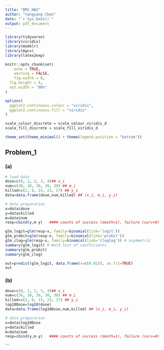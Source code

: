 ```yaml
---
title: "BM2_HW2"
author: "Yangyang Chen"
date: "`r Sys.Date()`"
output: pdf_document
---
```


```r
library(tidyverse)
library(viridis)
library(modelr)
library(mgcv)
library(latex2exp)

knitr::opts_chunk$set(
	echo = TRUE,
	warning = FALSE,
	fig.width = 8, 
  fig.height = 6,
  out.width = "90%"
)

options(
  ggplot2.continuous.colour = "viridis",
  ggplot2.continuous.fill = "viridis"
)

scale_colour_discrete = scale_colour_viridis_d
scale_fill_discrete = scale_fill_viridis_d

theme_set(theme_minimal() + theme(legend.position = "bottom"))
```

## Problem_1

### (a)
```r
# load data
dose=c(0, 1, 2, 3, 4)## x_i
num=c(30, 30, 30, 30, 30) ## m_i
killed=c(2, 8, 15, 23, 27) ## y_i
data=data.frame(dose,num,killed) ## (x_i, m_i, y_i)
```

```r
# data preparation
x=data$dose
y=data$killed
m=data$num
resp=cbind(y,m-y)   #### counts of success (death=1), failure (surv=0)
```

```r
glm_logit=glm(resp~x, family=binomial(link='logit'))
glm_probit=glm(resp~x, family=binomial(link='probit'))
glm_clog=glm(resp~x, family=binomial(link='cloglog')) # asymmetric
summary(glm_logit) # Wald test of coefficients
summary(glm_probit)
summary(glm_clog)
```

```r
out=predict(glm_logit, data.frame(x=c(0.01)), se.fit=TRUE)
out
```

### (b)
```r
dose=c(0, 1, 2, 3, 4)## x_i
num=c(30, 30, 30, 30, 30) ## m_i
killed=c(2, 8, 15, 23, 27) ## y_i
log10Dose=log10(dose)
data=data.frame(log10Dose,num,killed) ## (x_i, m_i, y_i)

# data preparation
x=data$log10Dose
y=data$killed
m=data$num
resp=cbind(y,m-y)   #### counts of success (death=1), failure (surv=0)
```
<!-- glm_logit=glm(resp~x, family=binomial(link='logit')) -->
<!-- glm_probit=glm(resp~x, family=binomial(link='probit')) -->
<!-- glm_clog=glm(resp~x, family=binomial(link='cloglog')) # asymmetric -->
<!-- summary(glm_logit) # Wald test of coefficients -->
<!-- summary(glm_probit) -->
<!-- summary(glm_clog) -->
```

